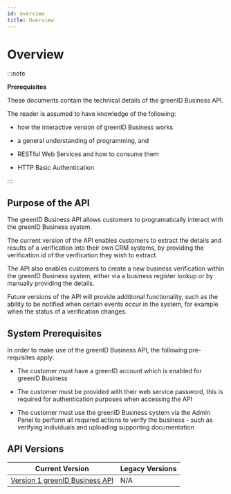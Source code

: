 ```yaml
---
id: overview
title: Overview
---
```


# Overview

:::note

**Prerequisites**

These documents contain the technical details of the greenID Business API.

The reader is assumed to have knowledge of the following:

- how the interactive version of greenID Business works

- a general understanding of programming, and

- RESTful Web Services and how to consume them

- HTTP Basic Authentication

:::

## Purpose of the API

The greenID Business API allows customers to programatically interact with the greenID Business system.

The current version of the API enables customers to extract the details and results of a verification into their own CRM systems, by providing the verification id of the verification they wish to extract. 

The API also enables customers to create a new business verification within the greenID Business system, either via a business register lookup or by manually providing the details.

Future versions of the API will provide additional functionality, such as the ability to be notified when certain events occur in the system, for example when the status of a verification changes.

## System Prerequisites

In order to make use of the greenID Business API, the following pre-requisites apply:

- The customer must have a greenID account which is enabled for greenID Business

- The customer must be provided with their web service password, this is required for authentication purposes when accessing the API

- The customer must use the greenID Business system via the Admin Panel to perform all required actions to verify the business - such as verifying individuals and uploading supporting documentation

## API Versions

| **Current Version**                                                                                                                | **Legacy Versions** |
| ---------------------------------------------------------------------------------------------------------------------------------- | ------------------- |
| [Version 1 greenID Business API](https://vixverify.atlassian.net/wiki/spaces/GREEN/pages/388300913/Version+1+greenID+Business+API) | N/A                 |
